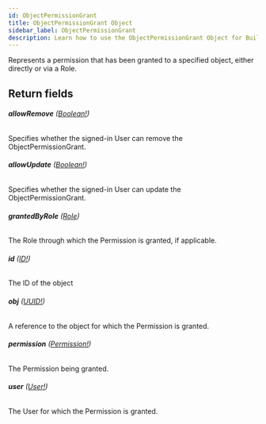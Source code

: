 ```yaml
---
id: ObjectPermissionGrant
title: ObjectPermissionGrant Object
sidebar_label: ObjectPermissionGrant
description: Learn how to use the ObjectPermissionGrant Object for Builder's API.
---
```


Represents a permission that has been granted to a specified object, either
directly or via a Role.

## Return fields

###### <b>allowRemove</b> ([Boolean!](/self-managed/composer/builder/api/schema/scalar/Boolean.mdx))

Specifies whether the signed-in User can remove the ObjectPermissionGrant.

###### <b>allowUpdate</b> ([Boolean!](/self-managed/composer/builder/api/schema/scalar/Boolean.mdx))

Specifies whether the signed-in User can update the ObjectPermissionGrant.

###### <b>grantedByRole</b> ([Role](/self-managed/composer/builder/api/schema/object/Role.mdx))

The Role through which the Permission is granted, if applicable.

###### <b>id</b> ([ID!](/self-managed/composer/builder/api/schema/scalar/ID.mdx))

The ID of the object

###### <b>obj</b> ([UUID!](/self-managed/composer/builder/api/schema/scalar/UUID.mdx))

A reference to the object for which the Permission is granted.

###### <b>permission</b> ([Permission!](/self-managed/composer/builder/api/schema/object/Permission.mdx))

The Permission being granted.

###### <b>user</b> ([User!](/self-managed/composer/builder/api/schema/object/User.mdx))

The User for which the Permission is granted.
